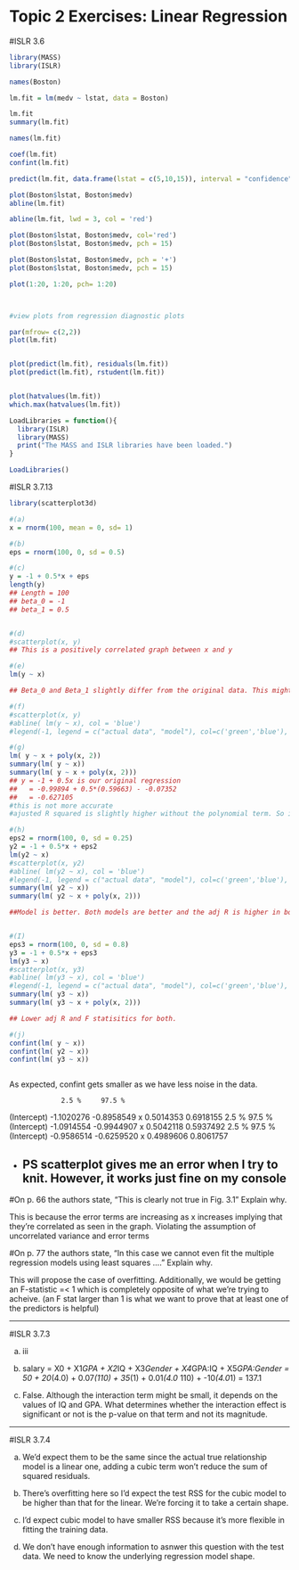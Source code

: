 # Topic 2 Exercises: Linear Regression

#ISLR 3.6 

```r
library(MASS)
library(ISLR)
```


```r
names(Boston)

lm.fit = lm(medv ~ lstat, data = Boston)

lm.fit
summary(lm.fit)

names(lm.fit)

coef(lm.fit)
confint(lm.fit)

predict(lm.fit, data.frame(lstat = c(5,10,15)), interval = "confidence")

plot(Boston$lstat, Boston$medv)
abline(lm.fit)

abline(lm.fit, lwd = 3, col = 'red')

plot(Boston$lstat, Boston$medv, col='red')
plot(Boston$lstat, Boston$medv, pch = 15)

plot(Boston$lstat, Boston$medv, pch = '+')
plot(Boston$lstat, Boston$medv, pch = 15)

plot(1:20, 1:20, pch= 1:20)



#view plots from regression diagnostic plots 

par(mfrow= c(2,2))
plot(lm.fit)


plot(predict(lm.fit), residuals(lm.fit))
plot(predict(lm.fit), rstudent(lm.fit))


plot(hatvalues(lm.fit))
which.max(hatvalues(lm.fit))


```



```r
LoadLibraries = function(){
  library(ISLR)
  library(MASS)
  print("The MASS and ISLR libraries have been loaded.")
}

LoadLibraries()
```


#ISLR 3.7.13

```r
library(scatterplot3d)

#(a)
x = rnorm(100, mean = 0, sd= 1)

#(b)
eps = rnorm(100, 0, sd = 0.5)

#(c)
y = -1 + 0.5*x + eps
length(y)
## Length = 100
## beta_0 = -1
## beta_1 = 0.5


#(d)
#scatterplot(x, y)
## This is a positively correlated graph between x and y 

#(e)
lm(y ~ x)

## Beta_0 and Beta_1 slightly differ from the original data. This might be because the error term is missing 

#(f)
#scatterplot(x, y)
#abline( lm(y ~ x), col = 'blue')
#legend(-1, legend = c("actual data", "model"), col=c('green','blue'), lwd=3)

#(g)
lm( y ~ x + poly(x, 2))
summary(lm( y ~ x))
summary(lm( y ~ x + poly(x, 2)))
## y = -1 + 0.5x is our original regression
##   = -0.99894 + 0.5*(0.59663) - -0.07352
##   = -0.627105
#this is not more accurate 
#ajusted R squared is slightly higher without the polynomial term. So is the F-statistic. 

#(h)
eps2 = rnorm(100, 0, sd = 0.25)
y2 = -1 + 0.5*x + eps2
lm(y2 ~ x)
#scatterplot(x, y2)
#abline( lm(y2 ~ x), col = 'blue')
#legend(-1, legend = c("actual data", "model"), col=c('green','blue'), lwd=3)
summary(lm( y2 ~ x))
summary(lm( y2 ~ x + poly(x, 2)))

##Model is better. Both models are better and the adj R is higher in both. 


#(I)
eps3 = rnorm(100, 0, sd = 0.8)
y3 = -1 + 0.5*x + eps3
lm(y3 ~ x)
#scatterplot(x, y3)
#abline( lm(y3 ~ x), col = 'blue')
#legend(-1, legend = c("actual data", "model"), col=c('green','blue'), lwd=3)
summary(lm( y3 ~ x))
summary(lm( y3 ~ x + poly(x, 2)))

## Lower adj R and F statisitics for both.

#(j)
confint(lm( y ~ x))
confint(lm( y2 ~ x))
confint(lm( y3 ~ x))



```
As expected, confint gets smaller as we have less noise in the data.

                 2.5 %     97.5 %
(Intercept) -1.1020276 -0.8958549
x            0.5014353  0.6918155
                 2.5 %     97.5 %
(Intercept) -1.0914554 -0.9944907
x            0.5042118  0.5937492
                 2.5 %     97.5 %
(Intercept) -0.9586514 -0.6259520
x            0.4989606  0.8061757



* PS scatterplot gives me an error when I try to knit. However, it works just fine on my console
---------------

#On p. 66 the authors state, “This is clearly not true in Fig. 3.1” Explain why.

This is because the error terms are increasing as x increases implying that they're correlated as seen in the graph. Violating the assumption of uncorrelated variance and error terms

#On p. 77 the authors state, “In this case we cannot even fit the multiple regression models using least squares ….” Explain why.

This will propose the case of overfitting. Additionally, we would be getting an F-statistic =< 1 which is completely opposite of what we're trying to acheive. (an F stat larger than 1 is what we want to prove that at least one of the predictors is helpful)

--------------

#ISLR 3.7.3

(a) iii 

(b) salary = X0 + X1*GPA + X2*IQ + X3*Gender + X4*GPA:IQ + X5*GPA:Gender
           = 50 + 20*(4.0) + 0.07*(110) + 35*(1) + 0.01*(4.0 * 110) + -10*(4.0*1)
           = 137.1
           
(c) False. Although the interaction term might be small, it depends on the values of IQ and GPA. What determines whether the interaction effect is significant or not is the p-value on that term and not its magnitude.

---------------

#ISLR 3.7.4

(a) We'd expect them to be the same since the actual true relationship model is a linear one, adding a cubic term won't reduce the sum of squared residuals.

(b) There's overfitting here so I'd expect the test RSS for the cubic model to be higher than that for the linear. We're forcing it to take a certain shape. 

(c) I'd expect cubic model to have smaller RSS because it's more flexible in fitting the training data. 

(d) We don't have enough information to asnwer this question with the test data. We need to know the underlying regression model shape. 








